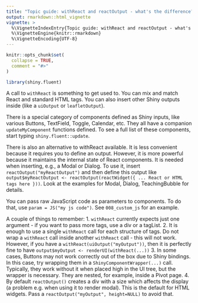 ```yaml
---
title: "Topic guide: withReact and reactOutput - what's the difference?"
output: rmarkdown::html_vignette
vignette: >
  %\VignetteIndexEntry{Topic guide: withReact and reactOutput - what's the difference?}
  %\VignetteEngine{knitr::rmarkdown}
  %\VignetteEncoding{UTF-8}
---
```


```r
knitr::opts_chunk$set(
  collapse = TRUE,
  comment = "#>"
)
```

```r
library(shiny.fluent)
```

A call to `withReact` is something to get used to. You can mix and match React and standard HTML tags. You can also insert other Shiny outputs inside (like a `uiOutput` or `leafletOutput`).

There is a special category of components defined as Shiny inputs, like various Buttons, TextField, Toggle, Calendar, etc. They all have a companion `updateMyComponent` functions defined. To see a full list of these components, start typing `shiny.fluent::update`.

There is also an alternative to withReact available. It is less convenient because it requires you to define an output. However, it is more powerful because it maintains the internal state of React components. It is needed when inserting, e.g., a Modal or Dialog. To use it, insert `reactOutput("myReactOutput")` and then define this output like `output$myReactOutput <- reactOutput(reactWidget({ ... React or HTML tags here }))`. Look at the examples for Modal, Dialog, TeachingBubble for details.

You can pass raw JavaScript code as parameters to components. To do that, use `param = JS("my js code")`. See `008_custom_js` for an example.

A couple of things to remember:
1. `withReact` currently expects just one argument - if you want to pass more tags, use a div or a tagList.
2. It is enough to use a single `withReact` call for each structure of tags. Do not wrap a `withReact` call inside another `withReact` call - this will not work. However, if you have a `withReact(uiOutput("myOutput"))`, then it is perfectly fine to have `output$myOutput <- renderUI(withReact(...))`
3. In some cases, Buttons may not work correctly out of the box due to Shiny bindings. In this case, try wrapping them in a `ShinyComponentWrapper(...)` call. Typically, they work without it when placed high in the UI tree, but the wrapper is necessary. They are nested, for example, inside a Pivot page.
4. By default `reactOutput()` creates a div with a size which affects the display (a problem e.g. when using it to render modal). This is the default for HTML widgets. Pass a `reactOutput("myOutput", height=NULL)` to avoid that.